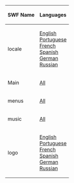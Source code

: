 

<center>
{|class="wikitable" border="1"
!SWF Name
!Languages
|-
|locale||[[Media:GamesPuffleLaunchLangENLocale.swf|English]]<br>[[Media:GamesPuffleLaunchLangPTLocale.swf|Portuguese]]<br>[[Media:GamesPuffleLaunchLangFRLocale.swf|French]]<br>[[Media:GamesPuffleLaunchLangESLocale.swf|Spanish]]<br>[[Media:GamesPuffleLaunchLangDELocale.swf|German]]<br>[[Media:GamesPuffleLaunchLangRULocale.swf|Russian]]
|-
|Main||[[Media:GamesPuffleLaunchMain.swf|All]]
|-
|menus||[[Media:GamesPuffleLaunchMenus.swf|All]]
|-
|music||[[Media:Music124.swf|All]]
|-
|logo||[[Media:GamesPuffleLaunchLangENLogo.swf|English]]<br>[[Media:GamesPuffleLaunchLangPTLogo.swf|Portuguese]]<br>[[Media:GamesPuffleLaunchLangFRLogo.swf|French]]<br>[[Media:GamesPuffleLaunchLangESLogo.swf|Spanish]]<br>[[Media:GamesPuffleLaunchLangDELogo.swf|German]]<br>[[Media:GamesPuffleLaunchLangRULogo.swf|Russian]]
|}
</center>